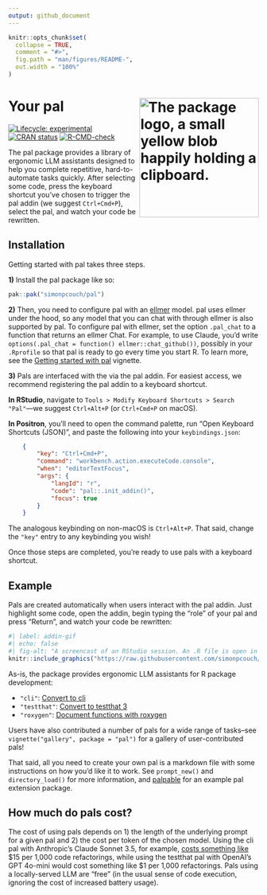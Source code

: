 ```yaml
---
output: github_document
---
```


<!-- README.md is generated from README.Rmd. Please edit that file -->

```r
knitr::opts_chunk$set(
  collapse = TRUE,
  comment = "#>",
  fig.path = "man/figures/README-",
  out.width = "100%"
)
```

# Your pal <img src="man/figures/logo.png" align="right" height="240" alt="The package logo, a small yellow blob happily holding a clipboard." />

<!-- badges: start -->
[![Lifecycle: experimental](https://img.shields.io/badge/lifecycle-experimental-orange.svg)](https://lifecycle.r-lib.org/articles/stages.html#experimental)
[![CRAN status](https://www.r-pkg.org/badges/version/pal)](https://CRAN.R-project.org/package=pal)
[![R-CMD-check](https://github.com/simonpcouch/pal/actions/workflows/R-CMD-check.yaml/badge.svg)](https://github.com/simonpcouch/pal/actions/workflows/R-CMD-check.yaml)
<!-- badges: end -->

The pal package provides a library of ergonomic LLM assistants designed to help you complete repetitive, hard-to-automate tasks quickly. After selecting some code, press the keyboard shortcut you've chosen to trigger the pal addin (we suggest `Ctrl+Cmd+P`), select the pal, and watch your code be rewritten.

## Installation

Getting started with pal takes three steps.

**1)** Install the pal package like so:

``` r
pak::pak("simonpcouch/pal")
```

**2)** Then, you need to configure pal with an [ellmer](https://ellmer.tidyverse.org/) model. pal uses ellmer under the hood, so any model that you can chat with through ellmer is also supported by pal. To configure pal with ellmer, set the option `.pal_chat` to a function that returns an ellmer Chat. For example, to use Claude, you'd write `options(.pal_chat = function() ellmer::chat_github())`, possibly in your `.Rprofile` so that pal is ready to go every time you start R. To learn more, see the [Getting started with pal](https://simonpcouch.github.io/pal/articles/pal.html) vignette.

**3)** Pals are interfaced with the via the pal addin. For easiest access, we recommend registering the pal addin to a keyboard shortcut.

**In RStudio**, navigate to `Tools > Modify Keyboard Shortcuts > Search "Pal"`—we suggest `Ctrl+Alt+P` (or `Ctrl+Cmd+P` on macOS).

**In Positron**, you'll need to open the command palette, run "Open Keyboard Shortcuts (JSON)", and paste the following into your `keybindings.json`:

```json
    {
        "key": "Ctrl+Cmd+P",
        "command": "workbench.action.executeCode.console",
        "when": "editorTextFocus",
        "args": {
            "langId": "r",
            "code": "pal::.init_addin()",
            "focus": true
        }
    }
```

The analogous keybinding on non-macOS is `Ctrl+Alt+P`. That said, change the `"key"` entry to any keybinding you wish!

Once those steps are completed, you're ready to use pals with a keyboard shortcut.

## Example

Pals are created automatically when users interact with the pal addin. Just highlight some code, open the addin, begin typing the "role" of your pal and press "Return", and watch your code be rewritten:

```r
#| label: addin-gif
#| echo: false
#| fig-alt: "A screencast of an RStudio session. An .R file is open in the editor with a function definition. The user selects various subsets of the function and, after selecting from a dropdown menu, the pal assistant converts erroring code and drafts function documentation."
knitr::include_graphics("https://raw.githubusercontent.com/simonpcouch/pal/refs/heads/main/inst/figs/addin.gif")
```

As-is, the package provides ergonomic LLM assistants for R package development:

* `"cli"`: [Convert to cli](https://simonpcouch.github.io/pal/reference/pal_cli.html)
* `"testthat"`: [Convert to testthat 3](https://simonpcouch.github.io/pal/reference/pal_testthat.html)
* `"roxygen"`: [Document functions with roxygen](https://simonpcouch.github.io/pal/reference/pal_roxygen.html)

Users have also contributed a number of pals for a wide range of tasks--see `vignette("gallery", package = "pal")` for a gallery of user-contributed pals!

That said, all you need to create your own pal is a markdown file with some instructions on how you'd like it to work. See `prompt_new()` and `directory_load()` for more information, and [palpable](https://github.com/simonpcouch/palpable) for an example pal extension package.

## How much do pals cost?

The cost of using pals depends on 1) the length of the underlying prompt for a given pal and 2) the cost per token of the chosen model. Using the cli pal with Anthropic's Claude Sonnet 3.5, for example, [costs something like](https://simonpcouch.github.io/pal/reference/pal_cli.html#cost) \$15 per 1,000 code refactorings, while using the testthat pal with OpenAI's GPT 4o-mini would cost something like \$1 per 1,000 refactorings. Pals using a locally-served LLM are "free" (in the usual sense of code execution, ignoring the cost of increased battery usage).
